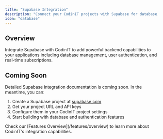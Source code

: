 ```yaml
---
title: "Supabase Integration"
description: "Connect your CodinIT projects with Supabase for database, authentication, and real-time functionality"
icon: "database"
---
```


## Overview

Integrate Supabase with CodinIT to add powerful backend capabilities to your applications including database management, user authentication, and real-time subscriptions.

## Coming Soon

Detailed Supabase integration documentation is coming soon. In the meantime, you can:

1. Create a Supabase project at [supabase.com](https://supabase.com)
2. Get your project URL and API keys
3. Configure them in your CodinIT project settings
4. Start building with database and authentication features

<Info>
Check our [Features Overview](/features/overview) to learn more about CodinIT's integration capabilities.
</Info>
